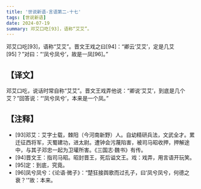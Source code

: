 ```yaml
---
title: '世说新语-言语第二-十七'
tags: [世说新语]
date: 2024-07-19
summary: 邓艾口吃[93]，语称“艾艾”。
---
```


邓艾口吃[93]，语称“艾艾”。晋文王戏之曰[94]：“卿云‘艾艾’，定是几艾[95]？”对曰：“‘凤兮凤兮’，故是一凤[96]。”

## 【译文】

邓艾口吃，说话时常自称“艾艾”。晋文王戏弄他说：“卿说‘艾艾’，到底是几个艾？”回答说：“‘凤兮凤兮’，本来是一个凤。”

## 【注释】

- [93]邓艾：艾字士载，棘阳（今河南新野）人。自幼精研兵法，文武全才。累迁征西将军，灭蜀建功，进太尉。遭钟会污蔑陷害，被司马昭收押，押解途中，与其子邓忠一起为卫瓘所害。《三国志·魏书》有传。
- [94]晋文王：指司马昭。昭封晋王，死后谥文王。戏：戏弄，用言语开玩笑。
- [95]定：到底，究竟。
- [96]凤兮凤兮：《论语·微子》：“楚狂接舆歌而过孔子，曰‘凤兮凤兮，何德之衰？’”故：本来。
